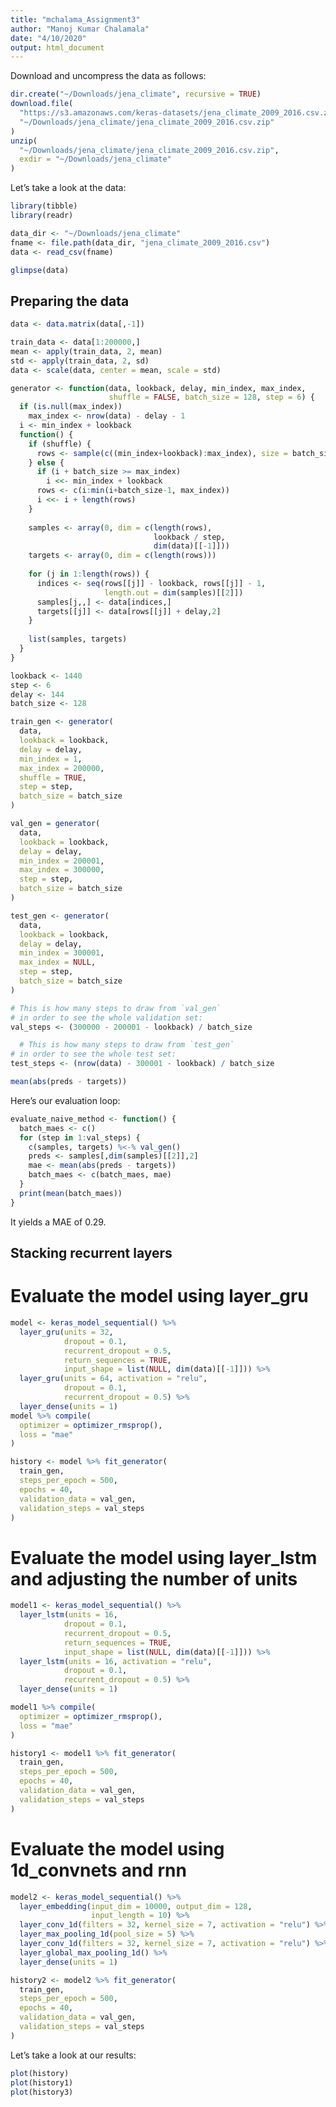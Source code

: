 ---
title: "mchalama_Assignment3"
author: "Manoj Kumar Chalamala"
date: "4/10/2020"
output: html_document
---

Download and uncompress the data as follows:

```{r, eval=FALSE, echo=TRUE}
dir.create("~/Downloads/jena_climate", recursive = TRUE)
download.file(
  "https://s3.amazonaws.com/keras-datasets/jena_climate_2009_2016.csv.zip",
  "~/Downloads/jena_climate/jena_climate_2009_2016.csv.zip"
)
unzip(
  "~/Downloads/jena_climate/jena_climate_2009_2016.csv.zip",
  exdir = "~/Downloads/jena_climate"
)
```


Let's take a look at the data:

```{r, results='hide'}
library(tibble)
library(readr)

data_dir <- "~/Downloads/jena_climate"
fname <- file.path(data_dir, "jena_climate_2009_2016.csv")
data <- read_csv(fname)
```

```{r}
glimpse(data)
```

## Preparing the data


```{r}
data <- data.matrix(data[,-1])
```


```{r}
train_data <- data[1:200000,]
mean <- apply(train_data, 2, mean)
std <- apply(train_data, 2, sd)
data <- scale(data, center = mean, scale = std)
```


```{r}
generator <- function(data, lookback, delay, min_index, max_index,
                      shuffle = FALSE, batch_size = 128, step = 6) {
  if (is.null(max_index))
    max_index <- nrow(data) - delay - 1
  i <- min_index + lookback
  function() {
    if (shuffle) {
      rows <- sample(c((min_index+lookback):max_index), size = batch_size)
    } else {
      if (i + batch_size >= max_index)
        i <<- min_index + lookback
      rows <- c(i:min(i+batch_size-1, max_index))
      i <<- i + length(rows)
    }
    
    samples <- array(0, dim = c(length(rows), 
                                lookback / step,
                                dim(data)[[-1]]))
    targets <- array(0, dim = c(length(rows)))
                     
    for (j in 1:length(rows)) {
      indices <- seq(rows[[j]] - lookback, rows[[j]] - 1, 
                     length.out = dim(samples)[[2]])
      samples[j,,] <- data[indices,]
      targets[[j]] <- data[rows[[j]] + delay,2]
    }            
    
    list(samples, targets)
  }
}
```



```{r}
lookback <- 1440
step <- 6
delay <- 144
batch_size <- 128

train_gen <- generator(
  data,
  lookback = lookback,
  delay = delay,
  min_index = 1,
  max_index = 200000,
  shuffle = TRUE,
  step = step, 
  batch_size = batch_size
)

val_gen = generator(
  data,
  lookback = lookback,
  delay = delay,
  min_index = 200001,
  max_index = 300000,
  step = step,
  batch_size = batch_size
)

test_gen <- generator(
  data,
  lookback = lookback,
  delay = delay,
  min_index = 300001,
  max_index = NULL,
  step = step,
  batch_size = batch_size
)

# This is how many steps to draw from `val_gen`
# in order to see the whole validation set:
val_steps <- (300000 - 200001 - lookback) / batch_size

  # This is how many steps to draw from `test_gen`
# in order to see the whole test set:
test_steps <- (nrow(data) - 300001 - lookback) / batch_size
```

```{r, eval=FALSE}
mean(abs(preds - targets))
```

Here's our evaluation loop:

```{r}
evaluate_naive_method <- function() {
  batch_maes <- c()
  for (step in 1:val_steps) {
    c(samples, targets) %<-% val_gen()
    preds <- samples[,dim(samples)[[2]],2]
    mae <- mean(abs(preds - targets))
    batch_maes <- c(batch_maes, mae)
  }
  print(mean(batch_maes))
}
```

It yields a MAE of 0.29. 

## Stacking recurrent layers

# Evaluate the model using layer_gru

```{r}
model <- keras_model_sequential() %>% 
  layer_gru(units = 32, 
            dropout = 0.1, 
            recurrent_dropout = 0.5,
            return_sequences = TRUE,
            input_shape = list(NULL, dim(data)[[-1]])) %>% 
  layer_gru(units = 64, activation = "relu",
            dropout = 0.1,
            recurrent_dropout = 0.5) %>% 
  layer_dense(units = 1)
model %>% compile(
  optimizer = optimizer_rmsprop(),
  loss = "mae"
)

history <- model %>% fit_generator(
  train_gen,
  steps_per_epoch = 500,
  epochs = 40,
  validation_data = val_gen,
  validation_steps = val_steps
)
```

# Evaluate the model using layer_lstm and adjusting the number of units

```{r, echo=TRUE, results='hide'}
model1 <- keras_model_sequential() %>% 
  layer_lstm(units = 16, 
            dropout = 0.1, 
            recurrent_dropout = 0.5,
            return_sequences = TRUE,
            input_shape = list(NULL, dim(data)[[-1]])) %>% 
  layer_lstm(units = 16, activation = "relu",
            dropout = 0.1,
            recurrent_dropout = 0.5) %>% 
  layer_dense(units = 1)

model1 %>% compile(
  optimizer = optimizer_rmsprop(),
  loss = "mae"
)

history1 <- model1 %>% fit_generator(
  train_gen,
  steps_per_epoch = 500,
  epochs = 40,
  validation_data = val_gen,
  validation_steps = val_steps
)
```

# Evaluate the model using 1d_convnets and rnn

```{r}
model2 <- keras_model_sequential() %>% 
  layer_embedding(input_dim = 10000, output_dim = 128,
                  input_length = 10) %>% 
  layer_conv_1d(filters = 32, kernel_size = 7, activation = "relu") %>% 
  layer_max_pooling_1d(pool_size = 5) %>% 
  layer_conv_1d(filters = 32, kernel_size = 7, activation = "relu") %>% 
  layer_global_max_pooling_1d() %>% 
  layer_dense(units = 1)

history2 <- model2 %>% fit_generator(
  train_gen,
  steps_per_epoch = 500,
  epochs = 40,
  validation_data = val_gen,
  validation_steps = val_steps
)
```

Let's take a look at our results:

```{r}
plot(history)
plot(history1)
plot(history3)
```


